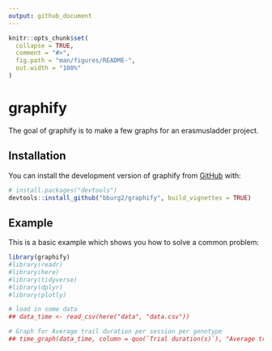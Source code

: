 ```yaml
---
output: github_document
---
```


<!-- README.md is generated from README.Rmd. Please edit that file -->

```r
knitr::opts_chunk$set(
  collapse = TRUE,
  comment = "#>",
  fig.path = "man/figures/README-",
  out.width = "100%"
)
```

# graphify

<!-- badges: start -->
<!-- badges: end -->

The goal of graphify is to make a few graphs for an erasmusladder project.

## Installation

You can install the development version of graphify from [GitHub](https://github.com/) with:

``` r
# install.packages("devtools")
devtools::install_github("bburg2/graphify", build_vignettes = TRUE)
```

## Example

This is a basic example which shows you how to solve a common problem:

```r
library(graphify)
#library(readr)
#library(here)
#library(tidyverse)
#library(dplyr)
#library(plotly)

# load in some data
## data_time <- read_csv(here("data", "data.csv"))

# Graph for Average trail duration per session per genotype
## time_graph(data_time, column = quo(`Trial duration(s)`), "Average trail duration per session per genotype", "Duration (s)")

```

